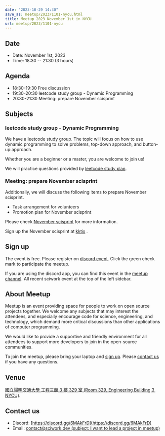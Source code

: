 ```yaml
---
date: "2023-10-29 14:30"
save_as: meetup/2023/1101-nycu.html
title: Meetup 2023 November 1st in NYCU
url: meetup/2023/1101-nycu
---
```


## Date

- Date: November 1st, 2023
- Time: 18:30 \-- 21:30 (3 hours)

## Agenda

- 18:30-19:30 Free discussion
- 19:30-20:30 leetcode study group - Dynamic Programming
- 20:30-21:30 Meeting: prepare November scisprint

## Subjects

### leetcode study group - Dynamic Programming

We have a leetcode study group. The topic will focus on how to use
dynamic programming to solve problems, top-down approach, and button-up
approach.

Whether you are a beginner or a master, you are welcome to join us!

We will practice questions provided by [leetcode study
plan](https://leetcode.com/studyplan/dynamic-programming).

### Meeting: prepare November scisprint

Additionally, we will discuss the following items to prepare November
scisprint.

- Task arrangement for volunteers
- Promotion plan for November scisprint

Please check [November
scisprint](https://sciwork.dev/sprint/2023/11-hsinchu) for more
information.

Sign up the November scisprint at
[kktix](https://sciwork.kktix.cc/events/scisprint-202311-hsinchu) .

## Sign up

The event is free. Please register on [discord
event](https://discordapp.com/channels/730297880140578906/1007075707400237067/1167808481588420729).
Click the green check mark to participate the meetup.

If you are using the discord app, you can find this event in the [meetup
channel](https://discordapp.com/channels/730297880140578906/1007075707400237067).
All recent sciwork event at the top of the left sidebar.

## About Meetup

Meetup is an event providing space for people to work on open source
projects together. We welcome any subjects that may interest the
attendees, and especially encourage code for science, engineering, and
technology, which demand more critical discussions than other
applications of computer programming.

We would like to provide a supportive and friendly environment for all
attendees to support more developers to join in the open-source
communities.

To join the meetup, please bring your laptop and [sign up](#sign-up).
Please [contact us](#contact-us) if you have any questions.

## Venue

[國立陽明交通大學 工程三館 3 樓 329 室 (Room 329, Engineering Building
3, NYCU)](https://goo.gl/maps/TgDYwohB3CBmQgww9).

<Map src="https://www.google.com/maps/embed?pb=!1m18!1m12!1m3!1d905.5596639949631!2d120.99673777209487!3d24.787280157478236!2m3!1f0!2f0!3f0!3m2!1i1024!2i768!4f13.1!3m3!1m2!1s0x3468360f96adabd7%3A0xedfd1ba0fa6c6bf7!2z5ZyL56uL6Zm95piO5Lqk6YCa5aSn5a24IOW3peeoi-S4iemkqA!5e0!3m2!1szh-TW!2stw!4v1678519228058!5m2!1szh-TW!2stw" />

## Contact us

- Discord: [https://discord.gg/6MAkFrD](https://discord.gg/6MAkFrD)
- Email: [contact@sciwork.dev (subject: I want to lead a project in
  meetup)](mailto:contact@sciwork.dev?subject=[sciwork]%20I%20want%20to%20lead%20a%20project%20in%20scisprint)
